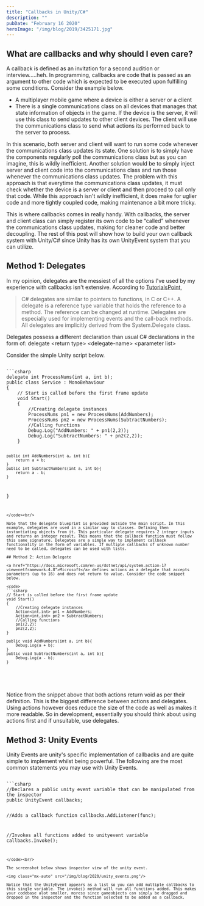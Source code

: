 ```yaml
---
title: "Callbacks in Unity/C#"
description: ""
pubDate: "February 16 2020"
heroImage: "/img/blog/2019/3425171.jpg"
---
```



## What are callbacks and why should I even care?

A callback is defined as an invitation for a second audition or interview.....heh. In programming, callbacks are code that is passed as an argument to other code which is expected to be executed upon fulfilling some conditions. Consider the example below.

- A multiplayer mobile game where a device is either a server or a client
- There is a single communications class on all devices that manages that state information of objects in the game. If the device is the server, it will use this class to send updates to other client devices. The client will use the communications class to send what actions its performed back to the server to process.


In this scenario, both server and client will want to run some code whenever the communications class updates its state. One solution is to simply have the components regularly poll the communications class but as you can imagine, this is wildly inefficient. Another solution would be to simply inject server and client code into the communications class and run those whenever the communications class updates. The problem with this approach is that everytime the communications class updates, it must check whether the device is a server or client and then proceed to call only that code. While this approach isn't wildly inefficient, it does make for uglier code and more tightly coupled code, making maintenance a bit more tricky.

This is where callbacks comes in really handy. With callbacks, the server and client class can simply register its own code to be “called” whenever the communications class updates, making for cleaner code and better decoupling. The rest of this post will show how to build your own callback system with Unity/C# since Unity has its own UnityEvent system that you can utilize.

## Method 1: Delegates

In my opinion, delegates are the messiest of all the options I've used by my experience with callbacks isn't extensive. According to <a href="https://www.tutorialspoint.com/csharp/csharp_delegates.htm" target="_blank">TutorialsPoint</a>,

> C# delegates are similar to pointers to functions, in C or C++. A delegate is a reference type variable that holds the reference to a method. The reference can be changed at runtime. Delegates are especially used for implementing events and the call-back methods. All delegates are implicitly derived from the System.Delegate class.

Delegates possess a different declaration than usual C# declarations in the form of: <Highlight>delegate &lt;return type&gt; &lt;delegate-name&gt; &lt;parameter list&gt;</Highlight>

Consider the simple Unity script below.

<code>
```csharp 
delegate int ProcessNums(int a, int b);
public class Service : MonoBehaviour
{
    // Start is called before the first frame update
    void Start()
    {
        //Creating delegate instances
        ProcessNums pn1 = new ProcessNums(AddNumbers);
        ProcessNums pn2 = new ProcessNums(SubtractNumbers);
        //Calling functions
        Debug.Log("AddNumbers: " + pn1(2,2));
        Debug.Log("SubtractNumbers: " + pn2(2,2));
    }
 
    public int AddNumbers(int a, int b){
        return a + b;
    }
    public int SubtractNumbers(int a, int b){
        return a - b;
    }
 
}
```
</code><br/>

Note that the delegate blueprint is provided outside the main script. In this example, delegates are used in a similar way to classes. Defining then instantiating objects from it. This particular delegate requires 2 integer inputs and returns an integer result. This means that the callback function must follow this same signature. Delegates are a simple way to implement callback functionality in the form of variables. If multiple callbacks of unknown number need to be called, delegates can be used with lists.

## Method 2: Action Delegate

<a href="https://docs.microsoft.com/en-us/dotnet/api/system.action-1?view=netframework-4.8">Microsoft</a> defines actions as a delegate that accepts parameters (up to 16) and does not return to value. Consider the code snippet below.

<code>
```csharp 
// Start is called before the first frame update
void Start()
{
    //Creating delegate instances
    Action<int,int> pn1 = AddNumbers;
    Action<int,int> pn2 = SubtractNumbers;
    //Calling functions
    pn1(2,2);
    pn2(2,2);
}
 
public void AddNumbers(int a, int b){
    Debug.Log(a + b);
}
public void SubtractNumbers(int a, int b){
    Debug.Log(a - b);
}
```
</code><br/>

Notice from the snippet above that both actions return void as per their definition. This is the biggest difference between actions and delegates. Using actions however does reduce the size of the code as well as makes it more readable. So in development, essentially you should think about using actions first and if unsuitable, use delegates.

## Method 3: Unity Events

Unity Events are unity's specific implementation of callbacks and are quite simple to implement whilst being powerful. The following are the most common statements you may use with Unity Events.

<code>
```csharp 
//Declares a public unity event variable that can be manipulated from the inspector
public UnityEvent callbacks;
 
//Adds a callback function
callbacks.AddListener(func);
 
//Invokes all functions added to unityevent variable
callbacks.Invoke();
```
</code><br/>

The screenshot below shows inspector view of the unity event.

<img class="mx-auto" src="/img/blog/2020/unity_events.png"/>

Notice that the UnityEvent appears as a list so you can add multiple callbacks to this single variable. The invoke() method will run all functions added. This makes your codebase alot smaller, moreso since gameobjects can simply be dragged and dropped in the inspector and the function selected to be added as a callback.